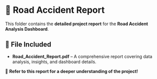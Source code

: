 # 📄 Road Accident Report  

This folder contains the **detailed project report** for the **Road Accident Analysis Dashboard**.  

## 📂 File Included  
- **Road_Accident_Report.pdf** – A comprehensive report covering data analysis, insights, and dashboard details.  

📌 **Refer to this report for a deeper understanding of the project!**  

